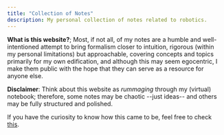 ```yaml
---
title: "Collection of Notes"
description: My personal collection of notes related to robotics.
---
```


**What is this website?**; Most, if not all, of my notes are a humble and well-intentioned attempt to bring formalism closer to intuition, rigorous (within my personal limitations) but approachable, covering concepts and topics primarily for my own edification, and although this may seem egocentric, I make them public with the hope that they can serve as a resource for anyone else.

**Disclaimer**: Think about this website as *rummaging* through my (virtual) notebook; therefore, some notes may be chaotic --just ideas-- and others may be fully structured and polished.

If you have the curiosity to know how this came to be, feel free to check [this](this).



